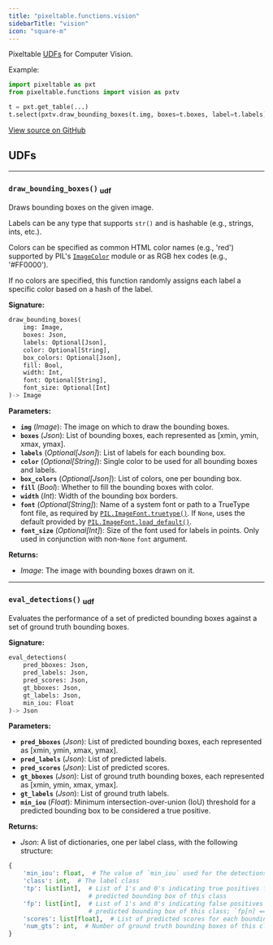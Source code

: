```yaml
---
title: "pixeltable.functions.vision"
sidebarTitle: "vision"
icon: "square-m"
---
```


Pixeltable [UDFs](https://pixeltable.readme.io/docs/user-defined-functions-udfs) for Computer Vision.

Example:

``` python
import pixeltable as pxt
from pixeltable.functions import vision as pxtv

t = pxt.get_table(...)
t.select(pxtv.draw_bounding_boxes(t.img, boxes=t.boxes, label=t.labels)).collect()
```


<a href="https://github.com/pixeltable/pixeltable/blob/v0.3/pixeltable/functions/vision.py#L0" target="_blank">View source on GitHub</a>

## UDFs


---

### `draw_bounding_boxes()` <sub>udf</sub>

Draws bounding boxes on the given image.


Labels can be any type that supports `str()` and is hashable (e.g., strings, ints, etc.).

Colors can be specified as common HTML color names (e.g., 'red') supported by PIL's [`ImageColor`](https://pillow.readthedocs.io/en/stable/reference/ImageColor.html#imagecolor-module) module or as RGB hex codes (e.g., '#FF0000').

If no colors are specified, this function randomly assigns each label a specific color based on a hash of the label.


**Signature:**

```python
draw_bounding_boxes(
    img: Image,
    boxes: Json,
    labels: Optional[Json],
    color: Optional[String],
    box_colors: Optional[Json],
    fill: Bool,
    width: Int,
    font: Optional[String],
    font_size: Optional[Int]
)-> Image
```

**Parameters:**

- **`img`** (*Image*): The image on which to draw the bounding boxes.
- **`boxes`** (*Json*): List of bounding boxes, each represented as \[xmin, ymin, xmax, ymax\].
- **`labels`** (*Optional[Json]*): List of labels for each bounding box.
- **`color`** (*Optional[String]*): Single color to be used for all bounding boxes and labels.
- **`box_colors`** (*Optional[Json]*): List of colors, one per bounding box.
- **`fill`** (*Bool*): Whether to fill the bounding boxes with color.
- **`width`** (*Int*): Width of the bounding box borders.
- **`font`** (*Optional[String]*): Name of a system font or path to a TrueType font file, as required by [`PIL.ImageFont.truetype()`](https://pillow.readthedocs.io/en/stable/reference/ImageFont.html#PIL.ImageFont.truetype). If `None`, uses the default provided by [`PIL.ImageFont.load_default()`](https://pillow.readthedocs.io/en/stable/reference/ImageFont.html#PIL.ImageFont.load_default).
- **`font_size`** (*Optional[Int]*): Size of the font used for labels in points. Only used in conjunction with non-`None` `font` argument.

**Returns:**

- *Image*: The image with bounding boxes drawn on it.



---

### `eval_detections()` <sub>udf</sub>

Evaluates the performance of a set of predicted bounding boxes against a set of ground truth bounding boxes.


**Signature:**

```python
eval_detections(
    pred_bboxes: Json,
    pred_labels: Json,
    pred_scores: Json,
    gt_bboxes: Json,
    gt_labels: Json,
    min_iou: Float
)-> Json
```

**Parameters:**

- **`pred_bboxes`** (*Json*): List of predicted bounding boxes, each represented as \[xmin, ymin, xmax, ymax\].
- **`pred_labels`** (*Json*): List of predicted labels.
- **`pred_scores`** (*Json*): List of predicted scores.
- **`gt_bboxes`** (*Json*): List of ground truth bounding boxes, each represented as \[xmin, ymin, xmax, ymax\].
- **`gt_labels`** (*Json*): List of ground truth labels.
- **`min_iou`** (*Float*): Minimum intersection-over-union (IoU) threshold for a predicted bounding box to be considered a true positive.

**Returns:**

- *Json*: A list of dictionaries, one per label class, with the following structure:

``` python
{
    'min_iou': float,  # The value of `min_iou` used for the detections
    'class': int,  # The label class
    'tp': list[int],  # List of 1's and 0's indicating true positives for each
                      # predicted bounding box of this class
    'fp': list[int],  # List of 1's and 0's indicating false positives for each
                      # predicted bounding box of this class; `fp[n] == 1 - tp[n]`
    'scores': list[float],  # List of predicted scores for each bounding box of this class
    'num_gts': int,  # Number of ground truth bounding boxes of this class
}
```



